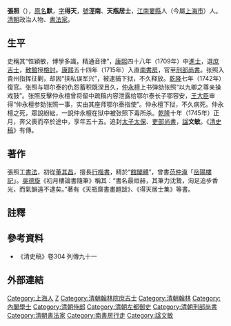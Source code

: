 {{Otheruses|other=名为张默的其他人物|张默}}
{{Otheruses|other=名为张文敏的其他人物|张文敏}}
{{明清人物信息框
| 姓名 = 張照
| 原名 = 張默<ref>《清人室名別稱字號索引》下冊，1332</ref>
| 圖片名稱= 张照.jpg
| 圖片大小 = 200px
| 圖片說明 = 《[[清代學者像傳|清代學者像傳]]》之《張照像》
| 最高職務 = 刑部尚書
| 國家 = 大清
| 籍貫 = [[江蘇省|江蘇省]][[松江府|松江府]][[婁縣|婁縣]]
| 族裔 = 漢族
| 字號 = 字得天，號涇南、天瓶居士
| 諡號 = 文敏
| 出生日期 = [[康熙|康熙]]三十年（1691年）
| 出生地點 = [[江蘇省|江蘇省]][[婁縣|婁縣]]
| 逝世日期 = [[乾隆|乾隆]]十年（1745年）
| 逝世地點 = [[江蘇|江蘇]][[徐州|徐州]]
| 墓葬 = 
| 配偶 =
| 親屬 =
| 出身 = 
* 康熙四十八年己丑科同進士出身
| 經歷 = 
| 著作 =
}}

'''張照'''（{{bd|1691年||1745年|catIdx=Z張}}），[[原名|原名]]'''默'''，[[表字|字]]'''得天'''，[[號|號]]'''涇南'''、'''天瓶居士'''，[[江南省|江南]][[婁縣|婁縣]]人（今屬[[上海市|上海市]]）人。[[清朝|清朝]]政治人物、[[書法家|書法家]]。

==生平==
史稱其“性穎敏，博學多識，精通音律”，[[康熙|康熙]]四十八年（1709年）中[[進士|進士]]，選[[庶吉士|庶吉士]]，[[散館|散館]]授[[檢討|檢討]]。[[康熙|康熙]]五十四年（1715年）入直[[南書房|南書房]]，官至[[刑部尚書|刑部尚書]]。张照入貴州指挥征剿，却因“挟私误军兴”，被逮捕下狱，不久释放。[[乾隆|乾隆]]七年（1742年）復官。张照与鄂尔泰的仇怨蓄积既深且久，[[仲永檀|仲永檀]]上书弹劾张照“以九卿之尊亲操戏鼓”。张照反擊仲永檀曾将留中疏稿内容泄露给鄂尔泰长子鄂容安，[[王大臣|王大臣]]审得“仲永檀参劾张照一事，实由其座师鄂尔泰指使”。仲永檀下狱，不久病死。仲永檀之死，眾說紛紜，一說仲永檀在狱中被张照下毒所杀。[[乾隆|乾隆]]十年（1745年）正月，奔父喪而卒於途中，享年五十五。追封[[太子太保|太子太保]]、[[吏部尚書|吏部尚書]]，[[諡|諡]]'''文敏'''。《[[清史稿|清史稿]]》有傳。

==著作==
張照工[[書法|書法]]，初從[[董其昌|董其昌]]，擅長[[行書|行]][[楷書|楷書]]，精於“[[館閣體|館閣體]]”，曾書[[范仲淹|范仲淹]]「[[岳陽樓記|岳陽樓記]]」。[[吳德旋|吳德旋]]《初月樓論書隨筆》稱其：“書名最烜赫，其筆力沈鷙，洵足追步香光，而氣韻遠不逮矣。”著有《天瓶齋書畫題跋》、《得天居士集》等書。

==註釋==
{{reflist}}

==參考資料==
*《清史稿》卷304 列傳九十一

==外部連結==

{{康熙四十八年己丑科殿試金榜}}

{{Authority control}}

{{DEFAULTSORT:Zhang張}}
[[Category:上海人|Category:上海人]]
[[Category:張姓|Z]]
[[Category:清朝翰林院庶吉士|Category:清朝翰林院庶吉士]]
[[Category:清朝翰林|Category:清朝翰林]]
[[Category:內閣學士|Category:內閣學士]]
[[Category:清朝侍郎|Category:清朝侍郎]]
[[Category:清朝左都御史|Category:清朝左都御史]]
[[Category:清朝刑部尚書|Category:清朝刑部尚書]]
[[Category:清朝書法家|Category:清朝書法家]]
[[Category:南書房行走|Category:南書房行走]]
[[Category:諡文敏|Category:諡文敏]]